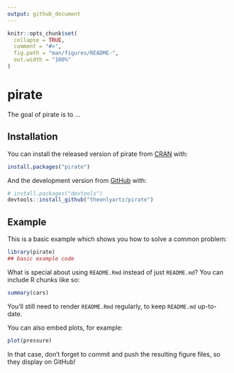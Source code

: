 ```yaml
---
output: github_document
---
```


<!-- README.md is generated from README.Rmd. Please edit that file -->

```r
knitr::opts_chunk$set(
  collapse = TRUE,
  comment = "#>",
  fig.path = "man/figures/README-",
  out.width = "100%"
)
```
# pirate

<!-- badges: start -->
<!-- badges: end -->

The goal of pirate is to ...

## Installation

You can install the released version of pirate from [CRAN](https://CRAN.R-project.org) with:

``` r
install.packages("pirate")
```

And the development version from [GitHub](https://github.com/) with:

``` r
# install.packages("devtools")
devtools::install_github("theonlyartz/pirate")
```
## Example

This is a basic example which shows you how to solve a common problem:

```r
library(pirate)
## basic example code
```

What is special about using `README.Rmd` instead of just `README.md`? You can include R chunks like so:

```r
summary(cars)
```

You'll still need to render `README.Rmd` regularly, to keep `README.md` up-to-date.

You can also embed plots, for example:

```r
plot(pressure)
```

In that case, don't forget to commit and push the resulting figure files, so they display on GitHub!
